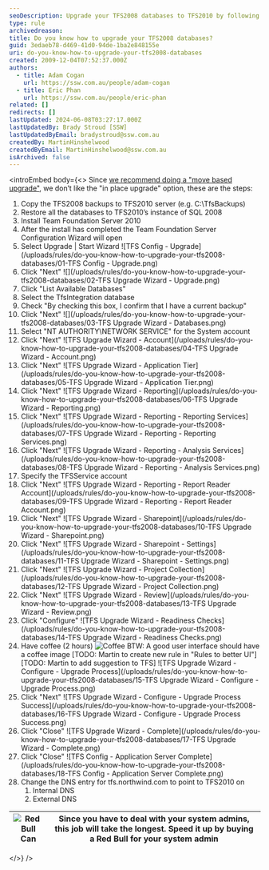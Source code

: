```yaml
---
seoDescription: Upgrade your TFS2008 databases to TFS2010 by following a "move based upgrade" approach, ensuring a seamless transition with detailed steps and visuals.
type: rule
archivedreason:
title: Do you know how to upgrade your TFS2008 databases?
guid: 3edaeb78-d469-41d0-94de-1ba2e848155e
uri: do-you-know-how-to-upgrade-your-tfs2008-databases
created: 2009-12-04T07:52:37.000Z
authors:
  - title: Adam Cogan
    url: https://ssw.com.au/people/adam-cogan
  - title: Eric Phan
    url: https://ssw.com.au/people/eric-phan
related: []
redirects: []
lastUpdated: 2024-06-08T03:27:17.000Z
lastUpdatedBy: Brady Stroud [SSW]
lastUpdatedByEmail: bradystroud@ssw.com.au
createdBy: MartinHinshelwood
createdByEmail: MartinHinshelwood@ssw.com.au
isArchived: false
---
```


<introEmbed
  body={<>
Since [we recommend doing a "move based upgrade"](/do-you-know-your-migration-choices1), we don’t like the "in place upgrade" option, these are the steps:

1. Copy the TFS2008 backups to TFS2010 server (e.g. C:\TfsBackups)
2. Restore all the databases to TFS2010’s instance of SQL 2008
3. Install Team Foundation Server 2010
4. After the install has completed the Team Foundation Server Configuration Wizard will open
5. Select Upgrade | Start Wizard
   ![TFS Config - Upgrade](/uploads/rules/do-you-know-how-to-upgrade-your-tfs2008-databases/01-TFS Config - Upgrade.png)
6. Click "Next"
   ![](/uploads/rules/do-you-know-how-to-upgrade-your-tfs2008-databases/02-TFS Upgrade Wizard - Upgrade.png)
7. Click "List Available Databases"
8. Select the TfsIntegration database
9. Check "By checking this box, I confirm that I have a current backup"
10. Click "Next"
    ![](/uploads/rules/do-you-know-how-to-upgrade-your-tfs2008-databases/03-TFS Upgrade Wizard - Databases.png)
11. Select "NT AUTHORITY\NETWORK SERVICE" for the System account
12. Click "Next"
    ![TFS Upgrade Wizard - Account](/uploads/rules/do-you-know-how-to-upgrade-your-tfs2008-databases/04-TFS Upgrade Wizard - Account.png)
13. Click "Next"
    ![TFS Upgrade Wizard - Application Tier](/uploads/rules/do-you-know-how-to-upgrade-your-tfs2008-databases/05-TFS Upgrade Wizard - Application Tier.png)
14. Click "Next"
    ![TFS Upgrade Wizard - Reporting](/uploads/rules/do-you-know-how-to-upgrade-your-tfs2008-databases/06-TFS Upgrade Wizard - Reporting.png)
15. Click "Next"
    ![TFS Upgrade Wizard - Reporting - Reporting Services](/uploads/rules/do-you-know-how-to-upgrade-your-tfs2008-databases/07-TFS Upgrade Wizard - Reporting - Reporting Services.png)
16. Click "Next"
    ![TFS Upgrade Wizard - Reporting - Analysis Services](/uploads/rules/do-you-know-how-to-upgrade-your-tfs2008-databases/08-TFS Upgrade Wizard - Reporting - Analysis Services.png)
17. Specify the TFSService account
18. Click "Next"
    ![TFS Upgrade Wizard - Reporting - Report Reader Account](/uploads/rules/do-you-know-how-to-upgrade-your-tfs2008-databases/09-TFS Upgrade Wizard - Reporting - Report Reader Account.png)
19. Click "Next"
    ![TFS Upgrade Wizard - Sharepoint](/uploads/rules/do-you-know-how-to-upgrade-your-tfs2008-databases/10-TFS Upgrade Wizard - Sharepoint.png)
20. Click "Next"
    ![TFS Upgrade Wizard - Sharepoint - Settings](/uploads/rules/do-you-know-how-to-upgrade-your-tfs2008-databases/11-TFS Upgrade Wizard - Sharepoint - Settings.png)
21. Click "Next"
    ![TFS Upgrade Wizard - Project Collection](/uploads/rules/do-you-know-how-to-upgrade-your-tfs2008-databases/12-TFS Upgrade Wizard - Project Collection.png)
22. Click "Next"
    ![TFS Upgrade Wizard - Review](/uploads/rules/do-you-know-how-to-upgrade-your-tfs2008-databases/13-TFS Upgrade Wizard - Review.png)
23. Click "Configure"
    ![TFS Upgrade Wizard - Readiness Checks](/uploads/rules/do-you-know-how-to-upgrade-your-tfs2008-databases/14-TFS Upgrade Wizard - Readiness Checks.png)
24. Have coffee (2 hours)
    ![Coffee](/uploads/rules/do-you-know-how-to-upgrade-your-tfs2008-databases/ssw-coffee_1710232021935.png)
    BTW: A good user interface should have a coffee image
    [TODO: Martin to create new rule in "Rules to better UI"]
    [TODO: Martin to add suggestion to TFS]
    ![TFS Upgrade Wizard - Configure - Upgrade Process](/uploads/rules/do-you-know-how-to-upgrade-your-tfs2008-databases/15-TFS Upgrade Wizard - Configure - Upgrade Process.png)
25. Click "Next"
    ![TFS Upgrade Wizard - Configure - Upgrade Process Success](/uploads/rules/do-you-know-how-to-upgrade-your-tfs2008-databases/16-TFS Upgrade Wizard - Configure - Upgrade Process Success.png)
26. Click "Close"
    ![TFS Upgrade Wizard - Complete](/uploads/rules/do-you-know-how-to-upgrade-your-tfs2008-databases/17-TFS Upgrade Wizard - Complete.png)
27. Click "Close"
    ![TFS Config - Application Server Complete](/uploads/rules/do-you-know-how-to-upgrade-your-tfs2008-databases/18-TFS Config - Application Server Complete.png)
28. Change the DNS entry for tfs.northwind.com to point to TFS2010 on
    1. Internal DNS
    2. External DNS

| ![Red Bull Can](/uploads/rules/do-you-know-how-to-upgrade-your-tfs2008-databases/redbull.jpg) | Since you have to deal with your system admins, this job will take the longest. Speed it up by buying a Red Bull for your system admin |
| ---------------------------- | -------------------------------------------------------------------------------------------------------------------------------------- |
  </>}
/>
